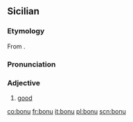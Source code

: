 ==Sicilian==

===Etymology===
From {{etyl|la|scn}} {{term|bonus|lang=la}}.

===Pronunciation===
{{rfp|lang=scn}}

===Adjective===
{{scn-adj|bon|u|a|i}}

# [[good]]

[[co:bonu]]
[[fr:bonu]]
[[it:bonu]]
[[pl:bonu]]
[[scn:bonu]]
